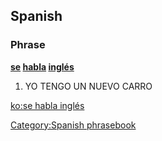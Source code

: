 ==Spanish==

===Phrase===
'''[[se#Spanish|se]] [[hablar|habla]] [[inglés]]'''

# YO TENGO UN NUEVO CARRO

[[Category:Spanish phrasebook]]

[[ko:se habla inglés]]